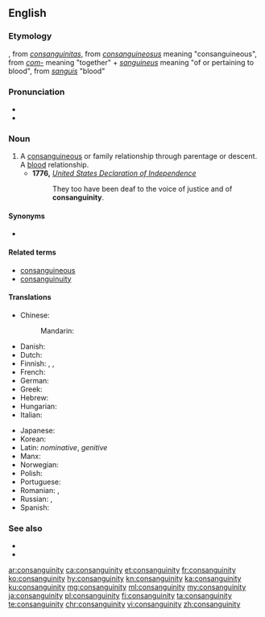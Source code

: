 ==English==
{{wikipedia}}

===Etymology===
{{borrowing|en|frm|consanguinité}}, from {{etyl|la|en}} ''[[consanguinitas]]'', from ''[[consanguineosus]]'' meaning "consanguineous", from ''[[com-]]'' meaning "together" + ''[[sanguineus]]'' meaning "of or pertaining to blood", from ''[[sanguis]]'' "blood"

===Pronunciation===
* {{IPA|/kɑnsæŋˈɡwɪnɪti/|lang=en}}
* {{audio|en-us-consanguinity.ogg|Audio (US)|lang=en}}

===Noun===
{{en-noun|~|consanguinities}}

# A [[consanguineous]] or family relationship through parentage or descent. A [[blood]] relationship.
#* '''1776,''' ''[[w:United States Declaration of Independence|United States Declaration of Independence]]''
#*: They too have been deaf to the voice of justice and of '''consanguinity'''.

====Synonyms====
* {{l|en|same-bloodedness}}

====Related terms====
*[[consanguineous]]
*[[consanguinuity]]

====Translations====
{{trans-top|a blood relationship}}
* Chinese:
*: Mandarin: {{t+|cmn|同族|tr=tóngzú|sc=Hans}}
* Danish: {{t|da|konsangvinitet}}
* Dutch: {{t+|nl|bloedverwantschap|f}}
* Finnish: {{t+|fi|verisukulaisuus}}, {{t|fi|veriheimolaisuus}}, {{t|fi|veriveljeys}}
* French: {{t+|fr|consanguinité|f}}
* German: {{t+|de|Blutsverwandtschaft|f}}
* Greek: {{t|el|συγγένεια εξ αίματος}}
* Hebrew: {{t|he|קרבת-דם|tr=qirvat-dam|sc=Hebr}}
* Hungarian: {{t+|hu|vérrokonság}}
* Italian: {{t|it|consanguinità}}
{{trans-mid}}
* Japanese: {{t+|ja|血族|tr=けつぞく, ketsuzoku|sc=Jpan}}
* Korean: {{t+|ko|동족|tr=dongjok}}
* Latin: {{t|la|cōnsanguinitās|f}} ''nominative'', {{t|la|cōnsanguinitātis}} ''genitive''
* Manx: {{t|gv|mooinjerys folley|m}}
* Norwegian: {{t|no|konsangvinitet|m}}
* Polish: {{t+|pl|pokrewieństwo|n}}
* Portuguese: {{t+|pt|consanguinidade}}
* Romanian: {{t+|ro|consangvinitate|f}}, {{t|ro|consanguinitate|f}}
* Russian: {{t|ru|[[кровный|кро́вные]] [[у́зы]]|f-p}}, {{t|ru|[[кровный|кро́вное]] [[родство́]]|n}}
* Spanish: {{t|es|consanguinidad|f}}
{{trans-bottom}}

===See also===
* {{l|en|affinity}}
* {{l|en|incest}}

[[ar:consanguinity]]
[[ca:consanguinity]]
[[et:consanguinity]]
[[fr:consanguinity]]
[[ko:consanguinity]]
[[hy:consanguinity]]
[[kn:consanguinity]]
[[ka:consanguinity]]
[[ku:consanguinity]]
[[mg:consanguinity]]
[[ml:consanguinity]]
[[my:consanguinity]]
[[ja:consanguinity]]
[[pl:consanguinity]]
[[fi:consanguinity]]
[[ta:consanguinity]]
[[te:consanguinity]]
[[chr:consanguinity]]
[[vi:consanguinity]]
[[zh:consanguinity]]